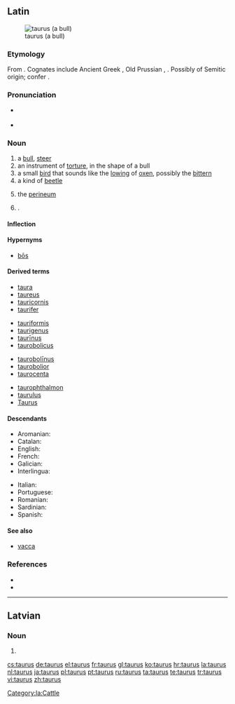 {{also|Taurus}}
==Latin==
{{wikipedia|dab=taurus|lang=la}}
[[Image:Vache_Aubrac.jpg|thumb|taurus (a bull)]]

===Etymology===
From {{proto|Indo-European|táwros|lang=la}}. Cognates include Ancient Greek {{term|ταῦρος||tr=tauros|lang=grc|sc=polytonic}}, Old Prussian {{term|tauris|lang=prg}}, {{proto|Germanic|steuraz|lang=}}. Possibly of Semitic origin; confer {{proto|Semitic|θawr-|lang=}}.

===Pronunciation===
* {{a|Classical}} {{IPA|/ˈtau.rus/|lang=la}}
* {{audio|la-cls-taurus.ogg|Audio (Classical)}}

===Noun===
{{la-noun|taurus|tauri|taurī|m|second}}

# a [[bull]], [[steer]]
# an instrument of [[torture]], in the shape of a bull
# a small [[bird]] that sounds like the [[lowing]] of [[ox]]en, possibly the [[bittern]]
# a kind of [[beetle]]
# {{anatomy|lang=la}} the [[perineum]]
# {{New Latin}} {{non-gloss definition|lang=la|Used as a [[species]] [[epithet]]}}.

====Inflection====
{{la-decl-2nd|taur}}

====Hypernyms====
* [[bos#Latin|bōs]]

====Derived terms====
{{top4}}
* [[taura]]
* [[taureus]]
* [[tauricornis]]
* [[taurifer]]
{{mid4}}
* [[tauriformis]]
* [[taurigenus]]
* [[taurinus|taurīnus]]
* [[taurobolicus]]
{{mid4}}
* [[taurobolinus|taurobolīnus]]
* [[taurobolior]]
* [[taurocenta]]
{{mid4}}
* [[taurophthalmon]]
* [[taurulus]]
* [[Taurus]]
{{bottom}}

====Descendants====
{{top2}}
* Aromanian: {{l|rup|tavru}}
* Catalan: {{l|ca|toro}}
* English: {{l|en|Taurus}}
* French: {{l|fr|taureau}}
* Galician: {{l|gl|touro}}
* Interlingua: {{l|ia|tauro}}
{{mid2}}
* Italian: {{l|it|toro}}
* Portuguese: {{l|pt|touro}}
* Romanian: {{l|ro|taur}}
* Sardinian: {{l|sc|trau}}
* Spanish: {{l|es|toro}}
{{bottom}}

====See also====
* [[vacca]]

===References===
* {{R:L&S}}
* {{R:Nocentini|hw=toro}}<!-- etymology -->

[[Category:la:Cattle]]

----

==Latvian==

===Noun===
{{head|lv|noun form|g=m}}

# {{lv-inflection of|taurs|acc|p}}

[[cs:taurus]]
[[de:taurus]]
[[el:taurus]]
[[fr:taurus]]
[[gl:taurus]]
[[ko:taurus]]
[[hr:taurus]]
[[la:taurus]]
[[nl:taurus]]
[[ja:taurus]]
[[pl:taurus]]
[[pt:taurus]]
[[ru:taurus]]
[[ta:taurus]]
[[te:taurus]]
[[tr:taurus]]
[[vi:taurus]]
[[zh:taurus]]